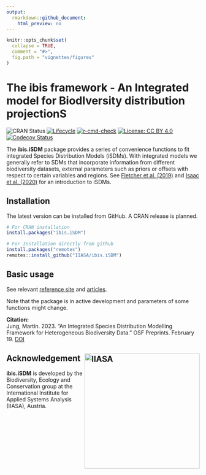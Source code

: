 ```yaml
---
output:
  rmarkdown::github_document:
    html_preview: no
---
```


<!-- README.md is generated from README.Rmd. Please use this file for any edits -->

```r
knitr::opts_chunk$set(
  collapse = TRUE,
  comment = "#>",
  fig.path = "vignettes/figures"
)
```

# The ibis framework - An **I**ntegrated model for **B**iod**I**versity distribution projection**S**

<!-- <img align="right" src="vignettes/figures/logo.png" alt="logo" width="180" height = "180"> -->

<!-- https://shields.io/  For Badges later -->
<!-- badges: start -->
![CRAN Status](https://www.r-pkg.org/badges/version/ibis.iSDM)
[![Lifecycle](https://img.shields.io/badge/lifecycle-experimental-orange.svg)](https://lifecycle.r-lib.org/articles/stages.html#experimental)
[![r-cmd-check](https://github.com/iiasa/ibis.iSDM/actions/workflows/R-CMD-check.yaml/badge.svg)](https://github.com/iiasa/ibis.iSDM/actions/workflows/R-CMD-check.yaml)
[![License: CC BY 4.0](https://img.shields.io/badge/license-CC BY 4.0-blue.svg)](https://creativecommons.org/licenses/by/4.0/)
[![Codecov Status](https://codecov.io/gh/iiasa/ibis.iSDM/branch/master/graph/badge.svg)](https://app.codecov.io/gh/iiasa/ibis.iSDM?branch=master)
<!-- badges: end -->
  
The **ibis.iSDM** package provides a series of convenience functions to fit integrated Species Distribution Models (iSDMs). With integrated models we generally refer to SDMs that incorporate information from different biodiversity datasets, external parameters such as priors or offsets with respect to certain variables and regions. See [Fletcher et al. (2019)](https://doi.org/10.1002/ecy.2710) and [Isaac et al. (2020)](https://linkinghub.elsevier.com/retrieve/pii/S0169534719302551) for an introduction to iSDMs.

## Installation

The latest version can be installed from GitHub. A CRAN release is planned.

```r
# For CRAN installation
install.packages("ibis.iSDM")

# For Installation directly from github
install.packages("remotes")
remotes::install_github("IIASA/ibis.iSDM")
```

## Basic usage

See relevant [reference site](https://iiasa.github.io/ibis.iSDM/) and [articles](https://iiasa.github.io/ibis.iSDM/articles/01_train_simple_model.html).

Note that the package is in active development and parameters of some functions might change.

**Citation:**
<summary>
Jung, Martin. 2023. “An Integrated Species Distribution Modelling Framework for Heterogeneous Biodiversity Data.” OSF Preprints. February 19. [DOI](https://osf.io/vusz8)
</summary>

## Acknowledgement <a href="https://iiasa.ac.at"><img src="vignettes/figures/IIASA-50_blue.png" alt="IIASA" align="right" width="300"/></a>

**ibis.iSDM** is developed by the Biodiversity, Ecology and Conservation group at the International Institute for Applied Systems Analysis (IIASA), Austria.


<!-- get_contributors(org = "IIASA", repo = "ibis.iSDM") -->

